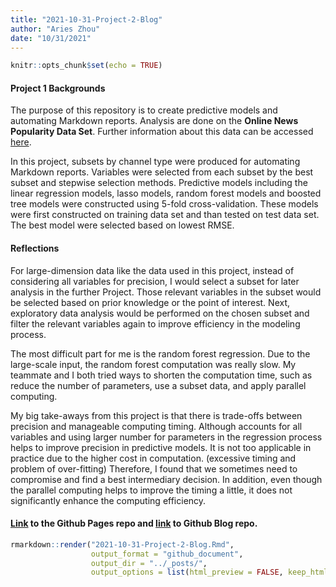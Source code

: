 ```yaml
---
title: "2021-10-31-Project-2-Blog"
author: "Aries Zhou"
date: "10/31/2021"
---
```


```r
knitr::opts_chunk$set(echo = TRUE)
```

#### Project 1 Backgrounds  

The purpose of this repository is to create predictive models and automating Markdown reports. Analysis are done on the **Online News Popularity Data Set**. Further information about this data can be accessed [here](https://archive.ics.uci.edu/ml/datasets/Online+News+Popularity).   

In this project, subsets by channel type were produced for automating Markdown reports. Variables were selected from each subset by the best subset and stepwise selection methods. Predictive models including the linear regression models, lasso models, random forest models and boosted tree models were constructed using 5-fold cross-validation. These models were first constructed on training data set and than tested on test data set. The best model were selected based on lowest RMSE.    

#### Reflections  

For large-dimension data like the data used in this project, instead of considering all variables for precision, I would select a subset for later analysis in the further Project. Those relevant variables in the subset would be selected based on prior knowledge or the point of interest. Next, exploratory data analysis would be performed on the chosen subset and filter the relevant variables again to improve efficiency in the modeling process.     

The most difficult part for me is the random forest regression. Due to the large-scale input, the random forest computation was really slow. My teammate and I both tried ways to shorten the computation time, such as reduce the number of parameters, use a subset data, and apply parallel computing.    

My big take-aways from this project is that there is trade-offs between precision and manageable computing timing. Although accounts for all variables and using larger number for parameters in the regression process helps to improve precision in predictive models. It is not too applicable in practice due to the higher cost in computation. (excessive timing and problem of over-fitting) Therefore, I found that we sometimes need to compromise and find a best intermediary decision. In addition, even though the parallel computing helps to improve the timing a little, it does not significantly enhance the computing efficiency.     


#### [Link](https://ywzhou33.github.io/ST558-Project-2/) to the Github Pages repo and [link](https://github.com/ywzhou33/ywzhou33.github.io.git) to Github Blog repo.  


```r
rmarkdown::render("2021-10-31-Project-2-Blog.Rmd", 
                  output_format = "github_document", 
                  output_dir = "../_posts/",
                  output_options = list(html_preview = FALSE, keep_html=FALSE))
```
